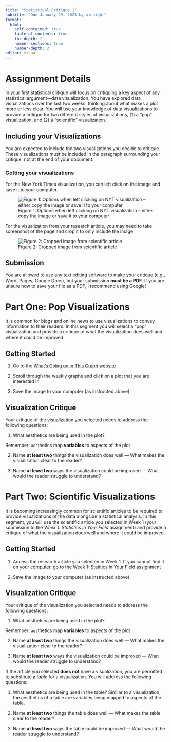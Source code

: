 ```yaml
---
title: "Statistical Critique 1"
subtitle: "Due January 29, 2023 by midnight"
format: 
  html:
    self-contained: true
    table-of-contents: true
    toc-depth: 2
    number-sections: true
    number-depth: 2
editor: visual
---
```


# Assignment Details

In your first statistical critique will focus on critiquing a key aspect of 
any statistical argument---data visualization. You have explored data
visualizations over the last two weeks, thinking about what makes a plot more or
less clear. You will use your knowledge of data visualizations to provide a 
critique for two different styles of visualizations, (1) a "pop" visualization, 
and (2) a "scientific" visualization. 

## Including your Visualizations

You are expected to include the two visualizations you decide to critique. These
visualizations must be included in the paragraph surrounding your critique, not
at the end of your document. 

### Getting your visualizations

For the New York Times visualization, you can left click on the image and save
it to your computer. 

![Figure 1: Options when left clicking on NYT visualization -- either copy the image or save it to your computer](images/save_nyt.png)

For the visualization from your research article, you may need to take
screenshot of the page and crop it to only include the image. 

![Figure 2: Cropped image from scientific article](images/placebo_crop.png)

## Submission

You are allowed to use any text editing software to make your critique (e.g., 
Word, Pages, Google Docs), but your submission **must be a PDF**. If you are 
unsure how to save your file as a PDF, I recommend using Google! 

# Part One: Pop Visualizations

It is common for blogs and online news to use visualizations to convey information 
to their readers. In this segment you will select a "pop" visualization and 
provide a critique of what the visualization does well and where it could be 
improved. 

## Getting Started

1. Go to the [What's Going on in This Graph website](https://www.nytimes.com/column/whats-going-on-in-this-graph)

2. Scroll through the weekly graphs and click on a plot that you are interested in

3. Save the image to your computer (as instructed above)

## Visualization Critique

Your critique of the visualization you selected needs to address the following
questions:

1. What aesthetics are being used in the plot? 

::: {.callout-tip}
Remember: `aes`thetics map **variables** to aspects of the plot
:::

2. Name **at least two** things the visualization does well --- What makes the 
visualization clear to the reader? 

3. Name **at least two** ways the visualization could be improved --- What would
the reader struggle to understand?

# Part Two: Scientific Visualizations

It is becoming increasingly common for scientific articles to be required to
provide visualizations of the data alongside a statistical analysis. In this
segment, you will use the scientific article you selected in Week 1 (your 
submission to the *Week 1: Statistics in Your Field* assignment) and provide a
critique of what the visualization does well and where it could be improved. 

## Getting Started

1. Access the research article you selected in Week 1. If you cannot find it on
your computer, go to the [Week 1: Statitics in Your Field assignment](https://canvas.calpoly.edu/)

2. Save the image to your computer (as instructed above)

## Visualization Critique

Your critique of the visualization you selected needs to address the following
questions:

1. What aesthetics are being used in the plot? 

::: {.callout-tip}
Remember: `aes`thetics map **variables** to aspects of the plot
:::

2. Name **at least two** things the visualization does well --- What makes the 
visualization clear to the reader? 

3. Name **at least two** ways the visualization could be improved --- What would
the reader struggle to understand?

::: {.callout-caution}
If the article you selected **does not** have a visualization, you are permitted
to substitute a *table* for a visualization. You will address the following
questions:

1. What aesthetics are being used in the table? Similar to a visualization, the
aesthetics of a table are variables being mapped to aspects of the table.

2. Name **at least two** things the table does well --- What makes the table 
clear to the reader? 

3. Name **at least two** ways the table could be improved --- What would
the reader struggle to understand?
:::

